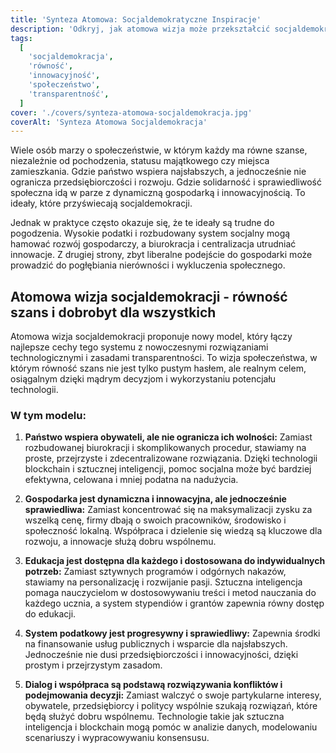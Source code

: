 ```yaml
---
title: 'Synteza Atomowa: Socjaldemokratyczne Inspiracje'
description: 'Odkryj, jak atomowa wizja może przekształcić socjaldemokrację, łącząc równość szans z dynamiczną gospodarką i innowacyjnością.'
tags:
  [
    'socjaldemokracja',
    'równość',
    'innowacyjność',
    'społeczeństwo',
    'transparentność',
  ]
cover: './covers/synteza-atomowa-socjaldemokracja.jpg'
coverAlt: 'Synteza Atomowa Socjaldemokracja'
---
```


Wiele osób marzy o społeczeństwie, w którym każdy ma równe szanse, niezależnie od pochodzenia, statusu majątkowego czy miejsca zamieszkania. Gdzie państwo wspiera najsłabszych, a jednocześnie nie ogranicza przedsiębiorczości i rozwoju. Gdzie solidarność i sprawiedliwość społeczna idą w parze z dynamiczną gospodarką i innowacyjnością. To ideały, które przyświecają socjaldemokracji.

Jednak w praktyce często okazuje się, że te ideały są trudne do pogodzenia. Wysokie podatki i rozbudowany system socjalny mogą hamować rozwój gospodarczy, a biurokracja i centralizacja utrudniać innowacje. Z drugiej strony, zbyt liberalne podejście do gospodarki może prowadzić do pogłębiania nierówności i wykluczenia społecznego.

## Atomowa wizja socjaldemokracji - równość szans i dobrobyt dla wszystkich

Atomowa wizja socjaldemokracji proponuje nowy model, który łączy najlepsze cechy tego systemu z nowoczesnymi rozwiązaniami technologicznymi i zasadami transparentności. To wizja społeczeństwa, w którym równość szans nie jest tylko pustym hasłem, ale realnym celem, osiągalnym dzięki mądrym decyzjom i wykorzystaniu potencjału technologii.

### W tym modelu:

1. **Państwo wspiera obywateli, ale nie ogranicza ich wolności:**
   Zamiast rozbudowanej biurokracji i skomplikowanych procedur, stawiamy na proste, przejrzyste i zdecentralizowane rozwiązania. Dzięki technologii blockchain i sztucznej inteligencji, pomoc socjalna może być bardziej efektywna, celowana i mniej podatna na nadużycia.

2. **Gospodarka jest dynamiczna i innowacyjna, ale jednocześnie sprawiedliwa:**
   Zamiast koncentrować się na maksymalizacji zysku za wszelką cenę, firmy dbają o swoich pracowników, środowisko i społeczność lokalną. Współpraca i dzielenie się wiedzą są kluczowe dla rozwoju, a innowacje służą dobru wspólnemu.

3. **Edukacja jest dostępna dla każdego i dostosowana do indywidualnych potrzeb:**
   Zamiast sztywnych programów i odgórnych nakazów, stawiamy na personalizację i rozwijanie pasji. Sztuczna inteligencja pomaga nauczycielom w dostosowywaniu treści i metod nauczania do każdego ucznia, a system stypendiów i grantów zapewnia równy dostęp do edukacji.

4. **System podatkowy jest progresywny i sprawiedliwy:**
   Zapewnia środki na finansowanie usług publicznych i wsparcie dla najsłabszych. Jednocześnie nie dusi przedsiębiorczości i innowacyjności, dzięki prostym i przejrzystym zasadom.

5. **Dialog i współpraca są podstawą rozwiązywania konfliktów i podejmowania decyzji:**
   Zamiast walczyć o swoje partykularne interesy, obywatele, przedsiębiorcy i politycy wspólnie szukają rozwiązań, które będą służyć dobru wspólnemu. Technologie takie jak sztuczna inteligencja i blockchain mogą pomóc w analizie danych, modelowaniu scenariuszy i wypracowywaniu konsensusu.
